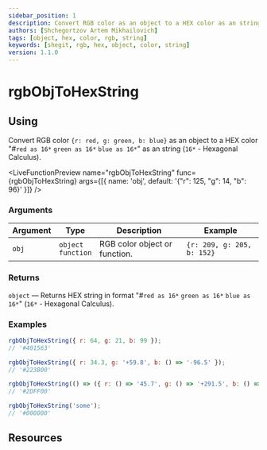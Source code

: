 ```yaml
---
sidebar_position: 1
description: Convert RGB color as an object to a HEX color as an string
authors: [Shchegortzov Artem Mikhailovich]
tags: [object, hex, color, rgb, string]
keywords: [shegit, rgb, hex, object, color, string]
version: 1.1.0
---
```




# rgbObjToHexString

## Using

Convert RGB color `{r: red, g: green, b: blue}` as an object
to a HEX color "#`red as 16*` `green as 16*` `blue as 16*`" as an string (`16*` - Hexagonal Calculus).

<LiveFunctionPreview
  name="rgbObjToHexString"
  func={rgbObjToHexString}
  args={[{ name: 'obj', default: '{"r": 125, "g": 14, "b": 96}' }]}
/>

### Arguments

| Argument | Type                       | Description                   | Example                    |
| -------- | -------------------------- | ----------------------------- | -------------------------- |
| `obj`    | `object` <br /> `function` | RGB color object or function. | `{r: 209, g: 205, b: 152}` |

### Returns

`object` — Returns HEX string in format "#`red as 16*` `green as 16*` `blue as 16*`" (`16*` - Hexagonal Calculus).

### Examples

```js
rgbObjToHexString({ r: 64, g: 21, b: 99 });
// '#401563'

rgbObjToHexString({ r: 34.3, g: '+59.8', b: () => '-96.5' });
// '#223B00'

rgbObjToHexString(() => ({ r: () => '45.7', g: () => '+291.5', b: () => 0 }));
// '#2DFF00'

rgbObjToHexString('some');
// '#000000'
```

## Resources

<Resources constants={constants} />
